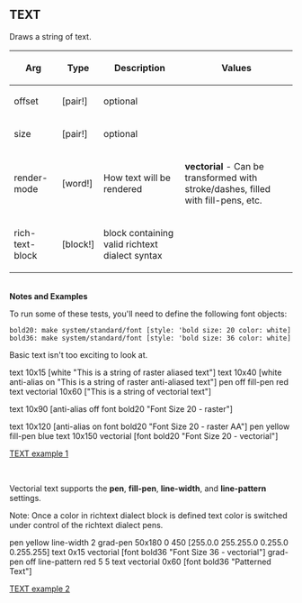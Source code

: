 == TEXT== 

Draws a string of text.

{| cellspacing="1" cellpadding="4" border="0" style="background: black; color: black"
! bgcolor="silver" | Arg 
! bgcolor="silver" | Type 
! bgcolor="silver" | Description
! bgcolor="silver" | Values
|- 
| bgcolor="white" | offset
| bgcolor="white" | [pair!]
| bgcolor="white" | optional
| bgcolor="white" | 
|- 
| bgcolor="white" | size
| bgcolor="white" | [pair!]
| bgcolor="white" | optional
| bgcolor="white" | 
|- 
| bgcolor="white" | render-mode
| bgcolor="white" | [word!]
| bgcolor="white" | How text will be rendered
| bgcolor="white" | '''vectorial''' - Can be transformed with stroke/dashes, filled with fill-pens, etc.
|- 
| bgcolor="white" | rich-text-block
| bgcolor="white" | [block!]
| bgcolor="white" | block containing valid richtext dialect syntax
| bgcolor="white" | 
|}
<br>'''Notes and Examples'''
<p>To run some of these tests, you'll need to define the following
font objects:</p>
<code>
bold20: make system/standard/font [style: 'bold size: 20 color: white]
bold36: make system/standard/font [style: 'bold size: 36 color: white]
</code>
<p>Basic text isn't too exciting to look at.</p>

text 10x15 [white "This is a string of raster aliased text"]
text 10x40 [white anti-alias on "This is a string of raster anti-aliased text"]
pen off
fill-pen red
text vectorial 10x60 ["This is a string of vectorial text"]

text 10x90 [anti-alias off font bold20 "Font Size 20 - raster"]

text 10x120 [anti-alias on font bold20 "Font Size 20 - raster AA"]
pen yellow
fill-pen blue
text 10x150 vectorial [font bold20 "Font Size 20 - vectorial"]

[[images/TEXT-1.png|TEXT example 1]]

<br>
<p>Vectorial text supports the '''pen''', '''fill-pen''', '''line-width''', and
'''line-pattern''' settings.</p>

Note:  Once a color in richtext dialect block is defined text color is switched under control of the richtext dialect pens.


pen yellow
line-width 2
grad-pen 50x180 0 450 [255.0.0 255.255.0 0.255.0 0.255.255]
text 0x15 vectorial [font bold36 "Font Size 36 - vectorial"]
grad-pen off
line-pattern red 5 5
text vectorial 0x60 [font bold36 "Patterned Text"]

[[images/TEXT-2.png|TEXT example 2]]

<br>